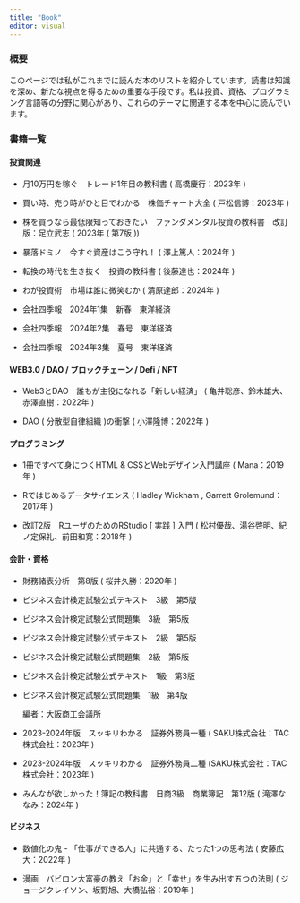 ```yaml
---
title: "Book"
editor: visual
---
```


### 概要

このページでは私がこれまでに読んだ本のリストを紹介しています。読書は知識を深め、新たな視点を得るための重要な手段です。私は投資、資格、プログラミング言語等の分野に関心があり、これらのテーマに関連する本を中心に読んでいます。

### 書籍一覧

#### 投資関連

-   月10万円を稼ぐ　トレード1年目の教科書 ( 高橋慶行：2023年 )

-   買い時、売り時がひと目でわかる　株価チャート大全 ( 戸松信博：2023年 )

-   株を買うなら最低限知っておきたい　ファンダメンタル投資の教科書　改訂版：足立武志 ( 2023年 ( 第7版 ))

-   暴落ドミノ　今すぐ資産はこう守れ！ ( 澤上篤人：2024年 )

-   転換の時代を生き抜く　投資の教科書 ( 後藤達也：2024年 )

-   わが投資術　市場は誰に微笑むか ( 清原達郎：2024年 )

-   会社四季報　2024年1集　新春　東洋経済

-   会社四季報　2024年2集　春号　東洋経済

-   会社四季報　2024年3集　夏号　東洋経済

#### WEB3.0 / DAO / ブロックチェーン / Defi / NFT

-   Web3とDAO　誰もが主役になれる「新しい経済」 ( 亀井聡彦、鈴木雄大、赤澤直樹：2022年 )

-   DAO ( 分散型自律組織 )の衝撃 ( 小澤隆博：2022年 )

#### プログラミング

-   1冊ですべて身につくHTML & CSSとWebデザイン入門講座 ( Mana：2019年 )

-   Rではじめるデータサイエンス ( Hadley Wickham , Garrett Grolemund：2017年 )

-   改訂2版　RユーザのためのRStudio \[ 実践 \] 入門 ( 松村優哉、湯谷啓明、紀ノ定保礼、前田和寛：2018年 )

#### 会計・資格　

-   財務諸表分析　第8版 ( 桜井久勝：2020年 )

-   ビジネス会計検定試験公式テキスト　3級　第5版

-   ビジネス会計検定試験公式問題集　3級　第5版

-   ビジネス会計検定試験公式テキスト　2級　第5版

-   ビジネス会計検定試験公式問題集　2級　第5版

-   ビジネス会計検定試験公式テキスト　1級　第3版

-   ビジネス会計検定試験公式問題集　1級　第4版

    編者：大阪商工会議所

-   2023-2024年版　スッキリわかる　証券外務員一種 ( SAKU株式会社：TAC株式会社：2023年 )

-   2023-2024年版　スッキリわかる　証券外務員二種 (SAKU株式会社：TAC株式会社：2023年 )

-   みんなが欲しかった！簿記の教科書　日商3級　商業簿記　第12版 ( 滝澤ななみ：2024年 )

#### ビジネス

-   数値化の鬼 - 「仕事ができる人」に共通する、たった1つの思考法 ( 安藤広大：2022年 )

-   漫画　バビロン大富豪の教え「お金」と「幸せ」を生み出す五つの法則 ( ジョージクレイソン、坂野旭、大橋弘裕：2019年 )
